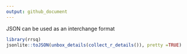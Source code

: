 ```yaml
---
output: github_document
---
```


<!-- README.md is generated from README.Rmd. Please edit that file -->

JSON can be used as an interchange format

```r
library(rrsq)
jsonlite::toJSON(unbox_details(collect_r_details()), pretty =TRUE)
```

